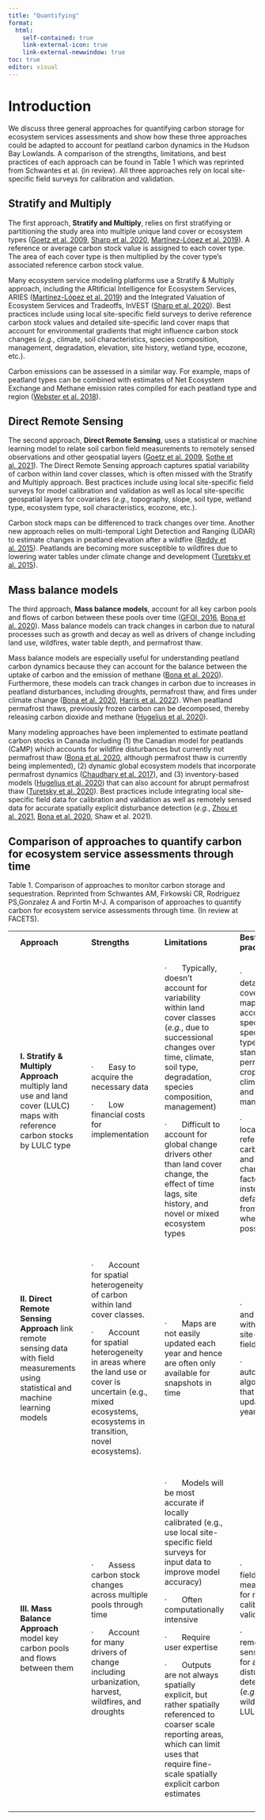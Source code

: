 ```yaml
---
title: "Quantifying"
format:
  html:
    self-contained: true
    link-external-icon: true
    link-external-newwindow: true
toc: true
editor: visual
---
```


# Introduction

We discuss three general approaches for quantifying carbon storage for ecosystem services assessments and show how these three approaches could be adapted to account for peatland carbon dynamics in the Hudson Bay Lowlands. A comparison of the strengths, limitations, and best practices of each approach can be found in Table 1 which was reprinted from Schwantes et al. (in review). All three approaches rely on local site-specific field surveys for calibration and validation.

::: panel-tabset
## Stratify and Multiply

The first approach, **Stratify and Multiply**, relies on first stratifying or partitioning the study area into multiple unique land cover or ecosystem types ([Goetz et al. 2009](https://cbmjournal.biomedcentral.com/articles/10.1186/1750-0680-4-2), [Sharp et al. 2020](https://storage.googleapis.com/releases.naturalcapitalproject.org/invest-userguide/latest/en/index.html), [Martínez-López et al. 2019](https://www.sciencedirect.com/science/article/pii/S0048969718338737)). A reference or average carbon stock value is assigned to each cover type. The area of each cover type is then multiplied by the cover type's associated reference carbon stock value.

Many ecosystem service modeling platforms use a Stratify & Multiply approach, including the ARtificial Intelligence for Ecosystem Services, ARIES ([Martínez-López et al. 2019](https://www.sciencedirect.com/science/article/pii/S0048969718338737)) and the Integrated Valuation of Ecosystem Services and Tradeoffs, InVEST ([Sharp et al. 2020](https://storage.googleapis.com/releases.naturalcapitalproject.org/invest-userguide/latest/en/index.html)). Best practices include using local site-specific field surveys to derive reference carbon stock values and detailed site-specific land cover maps that account for environmental gradients that might influence carbon stock changes (*e.g.*, climate, soil characteristics, species composition, management, degradation, elevation, site history, wetland type, ecozone, etc.).

Carbon emissions can be assessed in a similar way. For example, maps of peatland types can be combined with estimates of Net Ecosystem Exchange and Methane emission rates compiled for each peatland type and region ([Webster et al. 2018](https://link.springer.com/article/10.1186/s13021-018-0105-5)).

## Direct Remote Sensing

The second approach, **Direct Remote Sensing**, uses a statistical or machine learning model to relate soil carbon field measurements to remotely sensed observations and other geospatial layers ([Goetz et al. 2009](https://cbmjournal.biomedcentral.com/articles/10.1186/1750-0680-4-2), [Sothe et al. 2021](https://agupubs.onlinelibrary.wiley.com/doi/full/10.1029/2021GB007213)). The Direct Remote Sensing approach captures spatial variability of carbon within land cover classes, which is often missed with the Stratify and Multiply approach. Best practices include using local site-specific field surveys for model calibration and validation as well as local site-specific geospatial layers for covariates (*e.g.*, topography, slope, soil type, wetland type, ecosystem type, soil characteristics, ecozone, etc.).

Carbon stock maps can be differenced to track changes over time. Another new approach relies on multi-temporal Light Detection and Ranging (LiDAR) to estimate changes in peatland elevation after a wildfire ([Reddy et al. 2015](https://www.sciencedirect.com/science/article/pii/S0034425715301401)). Peatlands are becoming more susceptible to wildfires due to lowering water tables under climate change and development ([Turetsky et al. 2015](https://www.nature.com/articles/ngeo2325)).

## Mass balance models

The third approach, **Mass balance models**, account for all key carbon pools and flows of carbon between these pools over time ([GFOI, 2016](https://www.fs.usda.gov/research/treesearch/56461), [Bona et al. 2020](https://www.sciencedirect.com/science/article/pii/S0304380020302350)). Mass balance models can track changes in carbon due to natural processes such as growth and decay as well as drivers of change including land use, wildfires, water table depth, and permafrost thaw.

Mass balance models are especially useful for understanding peatland carbon dynamics because they can account for the balance between the uptake of carbon and the emission of methane ([Bona et al. 2020](https://www.sciencedirect.com/science/article/pii/S0304380020302350)). Furthermore, these models can track changes in carbon due to increases in peatland disturbances, including droughts, permafrost thaw, and fires under climate change ([Bona et al. 2020](https://www.sciencedirect.com/science/article/pii/S0304380020302350), [Harris et al. 2022](https://esajournals.onlinelibrary.wiley.com/doi/10.1002/fee.2437)). When peatland permafrost thaws, previously frozen carbon can be decomposed, thereby releasing carbon dioxide and methane ([Hugelius et al. 2020](https://www.pnas.org/doi/full/10.1073/pnas.1916387117)).

Many modeling approaches have been implemented to estimate peatland carbon stocks in Canada including (1) the Canadian model for peatlands (CaMP) which accounts for wildfire disturbances but currently not permafrost thaw ([Bona et al. 2020](https://www.sciencedirect.com/science/article/pii/S0304380020302350), although permafrost thaw is currently being implemented), (2) dynamic global ecosystem models that incorporate permafrost dynamics ([Chaudhary et al. 2017](https://bg.copernicus.org/articles/14/4023/2017/bg-14-4023-2017.pdf)), and (3) inventory-based models ([Hugelius et al. 2020](https://www.pnas.org/doi/full/10.1073/pnas.1916387117)) that can also account for abrupt permafrost thaw ([Turetsky et al. 2020](https://www.nature.com/articles/s41561-019-0526-0)). Best practices include integrating local site-specific field data for calibration and validation as well as remotely sensed data for accurate spatially explicit disturbance detection (*e.g.*, [Zhou et al. 2021](https://iopscience.iop.org/article/10.1088/1748-9326/abf06d/meta), [Bona et al. 2020](https://www.sciencedirect.com/science/article/pii/S0304380020302350), Shaw et al. 2021).
:::

## Comparison of approaches to quantify carbon for ecosystem service assessments through time

Table 1. Comparison of approaches to monitor carbon storage and sequestration. Reprinted from Schwantes AM, Firkowski CR, Rodriguez PS,Gonzalez A and Fortin M-J. A comparison of approaches to quantify carbon for ecosystem service assessments through time. (In review at FACETS).

+------+---------------------------------------------------------------------------------------------------------------------------------------+------+-------------------------------------------------------------------------------------------------------------------------------------------------------------------+------+-------------------------------------------------------------------------------------------------------------------------------------------------------------------------------------------------------+------+------------------------------------------------------------------------------------------------------------------------------------------------------------------+------+
|      | **Approach**                                                                                                                          |      | **Strengths**                                                                                                                                                     |      | **Limitations**                                                                                                                                                                                       |      | **Best practices**                                                                                                                                               |      |
+------+---------------------------------------------------------------------------------------------------------------------------------------+------+-------------------------------------------------------------------------------------------------------------------------------------------------------------------+------+-------------------------------------------------------------------------------------------------------------------------------------------------------------------------------------------------------+------+------------------------------------------------------------------------------------------------------------------------------------------------------------------+------+
|      | **I.** **Stratify & Multiply Approach** multiply land use and land cover (LULC) maps with reference carbon stocks by LULC type        |      | ·       Easy to acquire the necessary data                                                                                                                        |      | ·       Typically, doesn't account for variability within land cover classes (*e.g.*, due to successional changes over time, climate, soil type, degradation, species composition, management)        |      | ·       Use detailed land cover class maps that account for species-specific forest types, forest stand-age, permanent crop type, climate, soils, and management |      |
|      |                                                                                                                                       |      |                                                                                                                                                                   |      |                                                                                                                                                                                                       |      |                                                                                                                                                                  |      |
|      |                                                                                                                                       |      | ·       Low financial costs for implementation                                                                                                                    |      | ·       Difficult to account for global change drivers other than land cover change, the effect of time lags, site history, and novel or mixed ecosystem types                                        |      | ·       Use locally derived reference carbon stocks and stock change factors instead of default values from IPCC wherever possible                               |      |
+------+---------------------------------------------------------------------------------------------------------------------------------------+------+-------------------------------------------------------------------------------------------------------------------------------------------------------------------+------+-------------------------------------------------------------------------------------------------------------------------------------------------------------------------------------------------------+------+------------------------------------------------------------------------------------------------------------------------------------------------------------------+------+
|      |                                                                                                                                       |      |                                                                                                                                                                   |      |                                                                                                                                                                                                       |      |                                                                                                                                                                  |      |
+------+---------------------------------------------------------------------------------------------------------------------------------------+------+-------------------------------------------------------------------------------------------------------------------------------------------------------------------+------+-------------------------------------------------------------------------------------------------------------------------------------------------------------------------------------------------------+------+------------------------------------------------------------------------------------------------------------------------------------------------------------------+------+
|      | **II. Direct Remote Sensing Approach** link remote sensing data with field measurements using statistical and machine learning models |      | ·       Account for spatial heterogeneity of carbon within land cover classes.                                                                                    |      | ·       Maps are not easily updated each year and hence are often only available for snapshots in time                                                                                                |      | ·       Validate and calibrate with local site-specific field surveys                                                                                            |      |
|      |                                                                                                                                       |      |                                                                                                                                                                   |      |                                                                                                                                                                                                       |      |                                                                                                                                                                  |      |
|      |                                                                                                                                       |      | ·       Account for spatial heterogeneity in areas where the land use or cover is uncertain (e.g., mixed ecosystems, ecosystems in transition, novel ecosystems). |      |                                                                                                                                                                                                       |      | ·       Develop automated algorithms that are easily updated each year                                                                                           |      |
+------+---------------------------------------------------------------------------------------------------------------------------------------+------+-------------------------------------------------------------------------------------------------------------------------------------------------------------------+------+-------------------------------------------------------------------------------------------------------------------------------------------------------------------------------------------------------+------+------------------------------------------------------------------------------------------------------------------------------------------------------------------+------+
|      |                                                                                                                                       |      |                                                                                                                                                                   |      |                                                                                                                                                                                                       |      |                                                                                                                                                                  |      |
+------+---------------------------------------------------------------------------------------------------------------------------------------+------+-------------------------------------------------------------------------------------------------------------------------------------------------------------------+------+-------------------------------------------------------------------------------------------------------------------------------------------------------------------------------------------------------+------+------------------------------------------------------------------------------------------------------------------------------------------------------------------+------+
|      | **III. Mass Balance Approach** model key carbon pools and flows between them                                                          |      | ·       Assess carbon stock changes across multiple pools through time                                                                                            |      | ·       Models will be most accurate if locally calibrated (e.g., use local site-specific field surveys for input data to improve model accuracy)                                                     |      | ·       Integrate field measurements for model calibration and validation                                                                                        |      |
|      |                                                                                                                                       |      |                                                                                                                                                                   |      |                                                                                                                                                                                                       |      |                                                                                                                                                                  |      |
|      |                                                                                                                                       |      | ·       Account for many drivers of change including urbanization, harvest, wildfires, and droughts                                                               |      | ·       Often computationally intensive                                                                                                                                                               |      | ·       Integrate remote sensing data for accurate disturbance detection (*e.g.*, harvest, wildfires, LULC change)                                               |      |
|      |                                                                                                                                       |      |                                                                                                                                                                   |      |                                                                                                                                                                                                       |      |                                                                                                                                                                  |      |
|      |                                                                                                                                       |      |                                                                                                                                                                   |      | ·       Require user expertise                                                                                                                                                                        |      |                                                                                                                                                                  |      |
|      |                                                                                                                                       |      |                                                                                                                                                                   |      |                                                                                                                                                                                                       |      |                                                                                                                                                                  |      |
|      |                                                                                                                                       |      |                                                                                                                                                                   |      | ·       Outputs are not always spatially explicit, but rather spatially referenced to coarser scale reporting areas, which can limit uses that require fine-scale spatially explicit carbon estimates |      |                                                                                                                                                                  |      |
+------+---------------------------------------------------------------------------------------------------------------------------------------+------+-------------------------------------------------------------------------------------------------------------------------------------------------------------------+------+-------------------------------------------------------------------------------------------------------------------------------------------------------------------------------------------------------+------+------------------------------------------------------------------------------------------------------------------------------------------------------------------+------+
|      |                                                                                                                                       |      |                                                                                                                                                                   |      |                                                                                                                                                                                                       |      |                                                                                                                                                                  |      |
+------+---------------------------------------------------------------------------------------------------------------------------------------+------+-------------------------------------------------------------------------------------------------------------------------------------------------------------------+------+-------------------------------------------------------------------------------------------------------------------------------------------------------------------------------------------------------+------+------------------------------------------------------------------------------------------------------------------------------------------------------------------+------+
